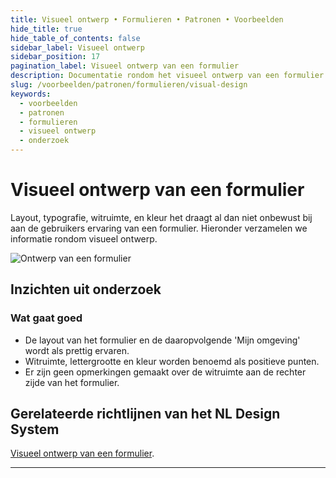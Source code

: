 ```yaml
---
title: Visueel ontwerp • Formulieren • Patronen • Voorbeelden
hide_title: true
hide_table_of_contents: false
sidebar_label: Visueel ontwerp
sidebar_position: 17
pagination_label: Visueel ontwerp van een formulier
description: Documentatie rondom het visueel ontwerp van een formulier
slug: /voorbeelden/patronen/formulieren/visual-design
keywords:
  - voorbeelden
  - patronen
  - formulieren
  - visueel ontwerp
  - onderzoek
---
```



# Visueel ontwerp van een formulier

Layout, typografie, witruimte, en kleur het draagt al dan niet onbewust bij aan de gebruikers ervaring van een formulier. Hieronder verzamelen we informatie rondom visueel ontwerp.

![Ontwerp van een formulier](https://raw.githubusercontent.com/nl-design-system/documentatie/assets/voorbeeld_formulier_visual-design.png)

## Inzichten uit onderzoek

### Wat gaat goed

- De layout van het formulier en de daaropvolgende 'Mijn omgeving' wordt als prettig ervaren.
- Witruimte, lettergrootte en kleur worden benoemd als positieve punten.
- Er zijn geen opmerkingen gemaakt over de witruimte aan de rechter zijde van het formulier.

<VideoPlayer videoId="0yhXJuVvRYI" />

## Gerelateerde richtlijnen van het NL Design System

[Visueel ontwerp van een formulier](/richtlijnen/formulieren/visueel-ontwerp).

<ResearchInfo />

---

<PatternFooterInfo />
